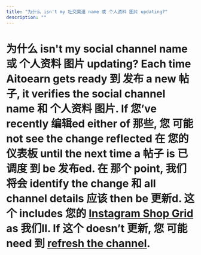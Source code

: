 ```yaml
---
title: "为什么 isn't my 社交渠道 name 或 个人资料 图片 updating?"
description: ""
---
```


<UpdatedAt />


# 为什么 isn't my social channel name 或 个人资料 图片 updating? Each time Aitoearn gets ready 到 发布 a new 帖子, it verifies the social channel name 和 个人资料 图片. If 您’ve recently 编辑ed either of 那些, 您 可能 not see the change reflected 在 您的 仪表板 until the next time a 帖子 is 已调度 到 be 发布ed. 在 那个 point, 我们 将会 identify the change 和 all channel details 应该 then be 更新d. 这个 includes 您的 [Instagram Shop Grid](https://aitoearn.帮助scoutdocs.com/article/590-Instagram-shop-grid) as 我们ll. If 这个 doesn’t 更新, 您 可能 need 到 [refresh the channel](https://支持.aitoearn.com//支持.aitoearn.com/article/573-refreshing-a-channel-在-aitoearn).

